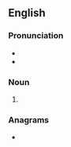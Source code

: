 ==English==

===Pronunciation===
* {{IPA|/ˈæn.ə.pɛsts/|lang=en}}
* {{hyphenation|an|a|pests|lang=en}}

===Noun===
{{head|en|noun plural form}}

# {{plural of|anapest|lang=en}}

===Anagrams===
* {{anagrams|en|Pestanas|peasants}}